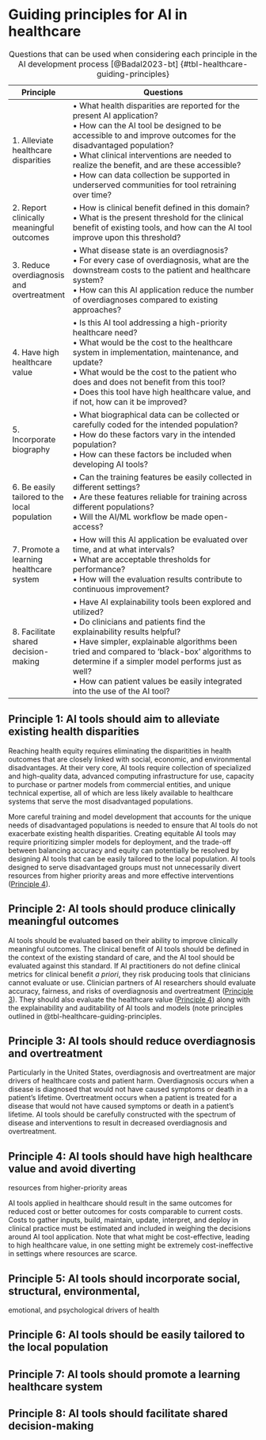 # Guiding principles for AI in healthcare





| Principle                                     | Questions                                                                                                                                                                                                                                                                                                                                                                                |
|-----------------------------------------------|------------------------------------------------------------------------------------------------------------------------------------------------------------------------------------------------------------------------------------------------------------------------------------------------------------------------------------------------------------------------------------------|
| 1. Alleviate healthcare disparities           | • What health disparities are reported for the present AI application?<br>• How can the AI tool be designed to be accessible to and improve outcomes for the disadvantaged population?<br>• What clinical interventions are needed to realize the benefit, and are these accessible?<br>• How can data collection be supported in underserved communities for tool retraining over time? |
| 2. Report clinically meaningful outcomes      | • How is clinical benefit defined in this domain?<br>• What is the present threshold for the clinical benefit of existing tools, and how can the AI tool improve upon this threshold?                                                                                                                                                                                                    |
| 3. Reduce overdiagnosis and overtreatment     | • What disease state is an overdiagnosis?<br>• For every case of overdiagnosis, what are the downstream costs to the patient and healthcare system?<br>• How can this AI application reduce the number of overdiagnoses compared to existing approaches?                                                                                                                                 |
| 4. Have high healthcare value                 | • Is this AI tool addressing a high-priority healthcare need?<br>• What would be the cost to the healthcare system in implementation, maintenance, and update?<br>• What would be the cost to the patient who does and does not benefit from this tool?<br>• Does this tool have high healthcare value, and if not, how can it be improved?                                              |
| 5. Incorporate biography                      | • What biographical data can be collected or carefully coded for the intended population?<br>• How do these factors vary in the intended population?<br>• How can these factors be included when developing AI tools?                                                                                                                                                                    |
| 6. Be easily tailored to the local population | • Can the training features be easily collected in different settings?<br>• Are these features reliable for training across different populations?<br>• Will the AI/ML workflow be made open-access?                                                                                                                                                                                     |
| 7. Promote a learning healthcare system       | • How will this AI application be evaluated over time, and at what intervals?<br>• What are acceptable thresholds for performance?<br>• How will the evaluation results contribute to continuous improvement?                                                                                                                                                                            |
| 8. Facilitate shared decision-making          | • Have AI explainability tools been explored and utilized?<br>• Do clinicians and patients find the explainability results helpful?<br>• Have simpler, explainable algorithms been tried and compared to ‘black-box’ algorithms to determine if a simpler model performs just as well?<br>• How can patient values be easily integrated into the use of the AI tool?                     |

: Questions that can be used when considering each principle in the AI development process [@Badal2023-bt] {#tbl-healthcare-guiding-principles}


## Principle 1: AI tools should aim to alleviate existing health disparities

Reaching health equity requires eliminating the disparitities in health
outcomes that are closely linked with social, economic, and environmental
disadvantages. At their very core, AI tools require collection of specialized
and high-quality data, advanced computing infrastructure for use, capacity to
purchase or partner models from commercial entities, and unique technical
expertise, all of which are less likely available to healthcare systems that
serve the most disadvantaged populations. 

More careful training and model development that accounts for the unique needs
of disadvantaged populations is needed to ensure that AI tools do not
exacerbate existing health disparities. Creating equitable AI tools may require
prioritizing simpler models for deployment, and the trade-off between balancing
accuracy and equity can potentially be resolved by designing AI tools that can
be easily tailored to the local population. AI tools designed to serve
disadvantaged groups must not unnecessarily divert resources from higher
priority areas and more effective interventions ([Principle
4](#principle-4-ai-tools-should-have-high-healthcare-value-and-avoid-diverting-resources-from-higher-priority-areas)).

## Principle 2: AI tools should produce clinically meaningful outcomes

AI tools should be evaluated based on their ability to improve clinically
meaningful outcomes. The clinical benefit of AI tools should be defined in the
context of the existing standard of care, and the AI tool should be evaluated
against this standard. If AI practitioners do not define clinical metrics for
clinical benefit _a priori_, they risk producing tools that clinicians cannot
evaluate or use. Clinician partners of AI researchers should evaluate accuracy,
fairness, and risks of overdiagnosis and overtreatment ([Principle
3](#principle-3-ai-tools-should-reduce-overdiagnosis-and-overtreatment)). They
should also evaluate the healthcare value ([Principle
4](#principle-4-ai-tools-should-have-high-healthcare-value-and-avoid-diverting-resources-from-higher-priority-areas))
along with the explainability and auditability of AI tools and models (note
principles outlined in @tbl-healthcare-guiding-principles.

## Principle 3: AI tools should reduce overdiagnosis and overtreatment

Particularly in the United States, overdiagnosis and overtreatment are major
drivers of healthcare costs and patient harm. Overdiagnosis occurs when a
disease is diagnosed that would not have caused symptoms or death in a
patient’s lifetime. Overtreatment occurs when a patient is treated for a
disease that would not have caused symptoms or death in a patient’s lifetime.
AI tools should be carefully constructed with the spectrum of disease and
interventions to result in decreased overdiagnosis and overtreatment. 

## Principle 4: AI tools should have high healthcare value and avoid diverting 
resources from higher-priority areas

AI tools applied in healthcare should result in the same outcomes for reduced
cost or better outcomes for costs comparable to current costs. Costs to gather
inputs, build, maintain, update, interpret, and deploy in clinical practice
must be estimated and included in weighing the decisions around AI tool
application. Note that what might be cost-effective, leading to high healthcare
value, in one setting might be extremely cost-ineffective in settings where
resources are scarce. 

## Principle 5: AI tools should incorporate social, structural, environmental,
emotional, and psychological drivers of health

## Principle 6: AI tools should be easily tailored to the local population

## Principle 7: AI tools should promote a learning healthcare system

## Principle 8: AI tools should facilitate shared decision-making


